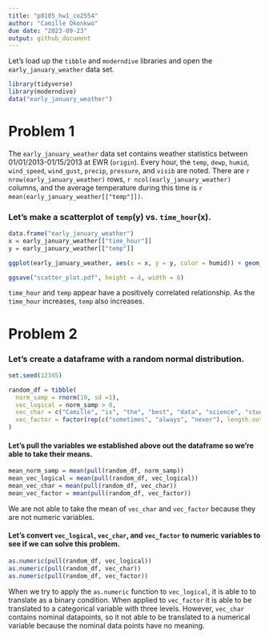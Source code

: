 ```yaml
---
title: "p8105_hw1_co2554"
author: "Camille Okonkwo"
due date: "2023-09-23"
output: github_document
---
```


Let's load up the `tibble` and `moderndive` libraries and open the `early_january_weather` data set. 

```r
library(tidyverse)
library(moderndive)
data("early_january_weather")
```

# Problem 1

The `early_january_weather` data set contains weather statistics between 01/01/2013-01/15/2013 at EWR (`origin`). Every hour, the `temp`, `dewp`, `humid`, `wind_speed`, `wind_gust`, `precip`, `pressure`, and `visib` are noted. There are `r nrow(early_january_weather)` rows, `r ncol(early_january_weather)` columns, and the average temperature during this time is `r mean(early_january_weather[["temp"]])`.

### Let's make a scatterplot of `temp`(y) vs. `time_hour`(x).

```r
data.frame("early_january_weather")
x = early_january_weather[["time_hour"]]
y = early_january_weather[["temp"]]

ggplot(early_january_weather, aes(x = x, y = y, color = humid)) + geom_point()
```

```r
ggsave("scatter_plot.pdf", height = 4, width = 6)
```

`time_hour` and `temp` appear have a positively correlated relationship. As the `time_hour` increases, `temp` also increases.

# Problem 2

### Let's create a dataframe with a random normal distribution.

```r
set.seed(12345)

random_df = tibble(
  norm_samp = rnorm(10, sd =1),
  vec_logical = norm_samp > 0,
  vec_char = c("Camille", "is", "the", "best", "data", "science", "student", "at", "Columbia", "University"),
  vec_factor = factor(rep(c("sometimes", "always", "never"), length.out = 10))
)
```

#### Let's pull the variables we established above out the dataframe so we're able to take their means.

```r
mean_norm_samp = mean(pull(random_df, norm_samp))
mean_vec_logical = mean(pull(random_df, vec_logical))
mean_vec_char = mean(pull(random_df, vec_char))
mean_vec_factor = mean(pull(random_df, vec_factor))
```

We are not able to take the mean of `vec_char` and `vec_factor` because they are not numeric variables. 

#### Let's convert `vec_logical`, `vec_char`, and `vec_factor` to numeric variables to see if we can solve this problem. 

```r
as.numeric(pull(random_df, vec_logical))
as.numeric(pull(random_df, vec_char))
as.numeric(pull(random_df, vec_factor))
```

When we try to apply the `as.numeric` function to `vec_logical`, it is able to to translate as a binary condition. When applied to `vec_factor` it is able to be translated to a categorical variable with three levels. However, `vec_char` contains nominal datapoints, so it not able to be translated to a numerical variable because the nominal data points have no meaning. 
